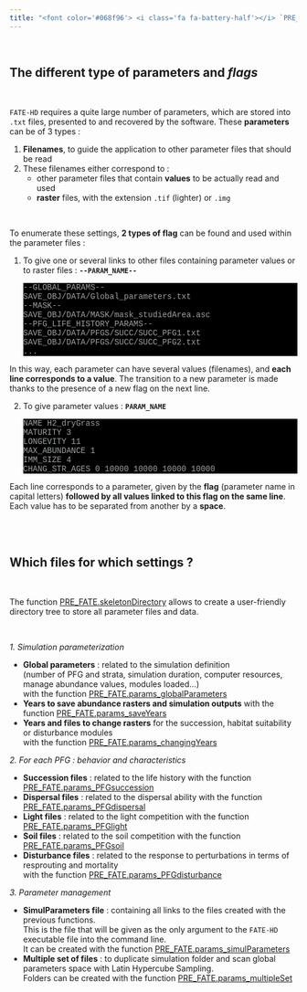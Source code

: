 ```yaml
---
title: "<font color='#068f96'> <i class='fa fa-battery-half'></i> `PRE_FATE` - build parameter files </font>"
---
```


<style>
pre.bash {
 background-color: black;
 color: #9ea1a3;
 font-family: Consolas,Monaco,Lucida Console,Liberation Mono,DejaVu Sans Mono,Bitstream Vera Sans Mono,Courier New, monospace;
}
pre.grey {
 background-color: white;
 border-style: solid;
 border-color: #8b8d8f;
 color: #8b8d8f;
 font-family: Consolas,Monaco,Lucida Console,Liberation Mono,DejaVu Sans Mono,Bitstream Vera Sans Mono,Courier New, monospace;
}
</style>

<br/>

## <i class="fa fa-copy"></i> The different type of parameters and *flags*

<br/>

`FATE-HD` requires a quite large number of parameters, which are stored into `.txt` files, presented to and recovered by the software. These **parameters** can be of 3 types :

1. **Filenames**, to guide the application to other parameter files that should be read
2. These filenames either correspond to :
    - other parameter files that contain **values** to be actually read and used
    - **raster** files, with the extension `.tif` (lighter) or `.img`

<br/>

To enumerate these settings, **2 types of flag** can be found and used within the parameter files :

1. To give one or several links to other files containing parameter values or to raster files : **`--PARAM_NAME--`**
<pre class = "bash">
--GLOBAL_PARAMS--
SAVE_OBJ/DATA/Global_parameters.txt
--MASK--
SAVE_OBJ/DATA/MASK/mask_studiedArea.asc
--PFG_LIFE_HISTORY_PARAMS--
SAVE_OBJ/DATA/PFGS/SUCC/SUCC_PFG1.txt
SAVE_OBJ/DATA/PFGS/SUCC/SUCC_PFG2.txt
...
</pre>

In this way, each parameter can have several values (filenames), and **each line corresponds to a value**. The transition to a new parameter is made thanks to the presence of a new flag on the next line.

2. To give parameter values : **`PARAM_NAME`**
<pre class = "bash">
NAME H2_dryGrass
MATURITY 3
LONGEVITY 11
MAX_ABUNDANCE 1
IMM_SIZE 4
CHANG_STR_AGES 0 10000 10000 10000 10000
</pre>

Each line corresponds to a parameter, given by the **flag** (parameter name in capital letters) **followed by all values linked to this flag on the same line**. Each value has to be separated from another by a **space**.

<br/><br/>


## <i class="fas fa-wrench"></i> Which files for which settings ?

<br/>

The function [PRE_FATE.skeletonDirectory](https://mayagueguen.github.io/RFate/reference/PRE_FATE.skeletonDirectory.html) allows to create a user-friendly directory tree to store all parameter files and data.

<br/>

*1. Simulation parameterization*

- **Global parameters** : related to the simulation definition  
(number of PFG and strata, simulation duration, computer resources, manage abundance values, modules loaded...)  
with the function [PRE_FATE.params_globalParameters](https://mayagueguen.github.io/RFate/reference/PRE_FATE.params_globalParameters.html)
- **Years to save abundance rasters and simulation outputs** with the function [PRE_FATE.params_saveYears](https://mayagueguen.github.io/RFate/reference/PRE_FATE.params_saveYears.html)
- **Years and files to change rasters** for the succession, habitat suitability or disturbance modules  
with the function [PRE_FATE.params_changingYears](https://mayagueguen.github.io/RFate/reference/PRE_FATE.params_changingYears.html)

*2. For each PFG : behavior and characteristics*

- **Succession files** : related to the life history with the function [PRE_FATE.params_PFGsuccession](https://mayagueguen.github.io/RFate/reference/PRE_FATE.params_PFGsuccession.html)
- **Dispersal files** : related to the dispersal ability with the function [PRE_FATE.params_PFGdispersal](https://mayagueguen.github.io/RFate/reference/PRE_FATE.params_PFGdispersal.html)
- **Light files** : related to the light competition with the function [PRE_FATE.params_PFGlight](https://mayagueguen.github.io/RFate/reference/PRE_FATE.params_PFGlight.html)
- **Soil files** : related to the soil competition with the function [PRE_FATE.params_PFGsoil](https://mayagueguen.github.io/RFate/reference/PRE_FATE.params_PFGsoil.html)
- **Disturbance files** : related to the response to perturbations in terms of resprouting and mortality  
with the function [PRE_FATE.params_PFGdisturbance](https://mayagueguen.github.io/RFate/reference/PRE_FATE.params_PFGdisturbance.html)

*3. Parameter management*

- **SimulParameters file** : containing all links to the files created with the previous functions.  
This is the file that will be given as the only argument to the `FATE-HD` executable file into the command line.  
It can be created with the function [PRE_FATE.params_simulParameters](https://mayagueguen.github.io/RFate/reference/PRE_FATE.params_simulParameters.html)
- **Multiple set of files** : to duplicate simulation folder and scan global parameters space with Latin Hypercube Sampling.  
Folders can be created with the function [PRE_FATE.params_multipleSet](https://mayagueguen.github.io/RFate/reference/PRE_FATE.params_multipleSet.html)

